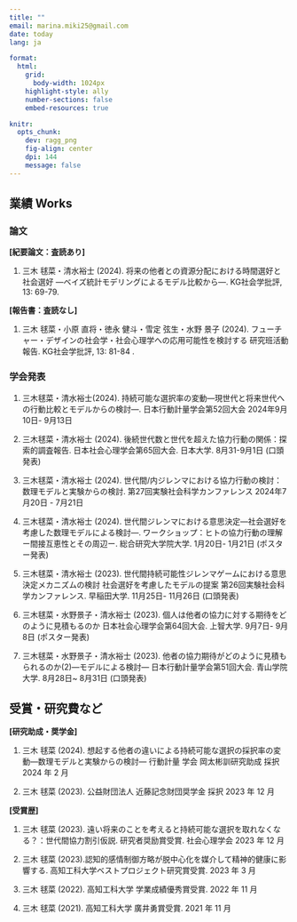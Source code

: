 ---
title: ""
email: marina.miki25@gmail.com
date: today
lang: ja

format: 
  html: 
    grid: 
      body-width: 1024px
    highlight-style: ally
    number-sections: false
    embed-resources: true

knitr: 
  opts_chunk: 
    dev: ragg_png
    fig-align: center
    dpi: 144
    message: false
---

## 業績 Works

### 論文

<strong>\[紀要論文：査読あり\]</strong>

1.  三木 毬菜・清水裕士 (2024). 将来の他者との資源分配における時間選好と社会選好 ―ベイズ統計モデリングによるモデル比較から―. KG社会学批評, 13: 69-79.

<strong>\[報告書：査読なし\]</strong>

1.  三木 毬菜・小原 直将・徳永 健斗・雪定 弦生・水野 景子 (2024). フューチャー・デザインの社会学・社会心理学への応用可能性を検討する 研究班活動報告. KG社会学批評, 13: 81-84 .

### 学会発表

1.  三木毬菜・清水裕士(2024). 持続可能な選択率の変動―現世代と将来世代への行動比較とモデルからの検討―. 日本行動計量学会第52回大会 2024年9月10日- 9月13日

2.  三木毬菜・清水裕士 (2024). 後続世代数と世代を超えた協力行動の関係：探索的調査報告. 日本社会心理学会第65回大会. 日本大学. 8月31-9月1日 (口頭発表)

3.  三木毬菜・清水裕士 (2024). 世代間/内ジレンマにおける協力行動の検討：数理モデルと実験からの検討. 第27回実験社会科学カンファレンス 2024年7月20日 - 7月21日

4.  三木毬菜・清水裕士 (2024). 世代間ジレンマにおける意思決定―社会選好を考慮した数理モデルによる検討―. ワークショップ：ヒトの協力行動の理解ー間接互恵性とその周辺ー. 総合研究大学院大学. 1月20日- 1月21日 (ポスター発表)

5.  三木毬菜・清水裕士 (2023). 世代間持続可能性ジレンマゲームにおける意思決定メカニズムの検討 社会選好を考慮したモデルの提案 第26回実験社会科学カンファレンス. 早稲田大学. 11月25日- 11月26日 (口頭発表)

6.  三木毬菜・水野景子・清水裕士 (2023). 個人は他者の協力に対する期待をどのように見積もるのか 日本社会心理学会第64回大会. 上智大学. 9月7日- 9月8日 (ポスター発表)

7.  三木毬菜・水野景子・清水裕士 (2023). 他者の協力期待がどのように見積もられるのか(2)―モデルによる検討― 日本行動計量学会第51回大会. 青山学院大学. 8月28日~ 8月31日 (口頭発表)

## 受賞・研究費など

<strong>\[研究助成・奨学金\]</strong>

1.  三木 毬菜 (2024). 想起する他者の違いによる持続可能な選択の採択率の変動―数理モデルと実験からの検討― 行動計量 学会 岡太彬訓研究助成 採択 2024 年 2 月

2.  三木 毬菜 (2023). 公益財団法人 近藤記念財団奨学金 採択 2023 年 12 月

<strong>\[受賞歴\]</strong>

1.  三木 毬菜 (2023). 遠い将来のことを考えると持続可能な選択を取れなくなる？：世代間協力割引仮説. 研究者奨励賞受賞. 社会心理学会 2023 年 12 月

2.  三木 毬菜 (2023).認知的感情制御方略が脱中心化を媒介して精神的健康に影響する. 高知工科大学ベストプロジェクト研究賞受賞. 2023 年 3 月

3.  三木 毬菜 (2022). 高知工科大学 学業成績優秀賞受賞. 2022 年 11 月

4.  三木 毬菜 (2021). 高知工科大学 廣井勇賞受賞. 2021 年 11 月
